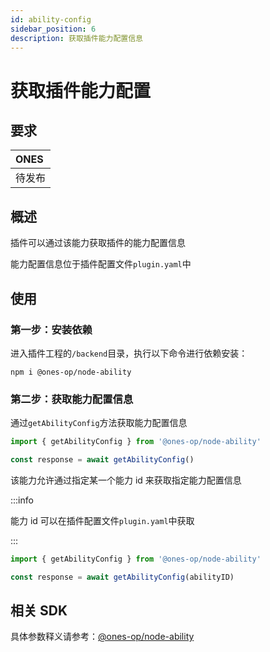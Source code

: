 ```yaml
---
id: ability-config
sidebar_position: 6
description: 获取插件能力配置信息
---
```



# 获取插件能力配置

## 要求

| **ONES** |
| :------- |
| 待发布   |

## 概述

插件可以通过该能力获取插件的能力配置信息

能力配置信息位于插件配置文件`plugin.yaml`中

## 使用

### 第一步：安装依赖

进入插件工程的`/backend`目录，执行以下命令进行依赖安装：

```shell
npm i @ones-op/node-ability
```

### 第二步：获取能力配置信息

通过`getAbilityConfig`方法获取能力配置信息

```typescript
import { getAbilityConfig } from '@ones-op/node-ability'

const response = await getAbilityConfig()
```

该能力允许通过指定某一个能力 id 来获取指定能力配置信息

:::info

能力 id 可以在插件配置文件`plugin.yaml`中获取

:::

```typescript
import { getAbilityConfig } from '@ones-op/node-ability'

const response = await getAbilityConfig(abilityID)
```

## 相关 SDK

具体参数释义请参考：[@ones-op/node-ability](../../reference/packages/node-ability/node-ability.md)
